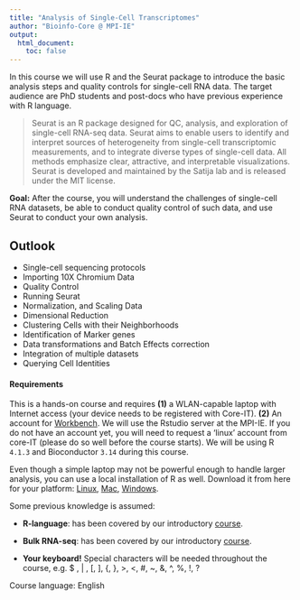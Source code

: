 ```yaml
---
title: "Analysis of Single-Cell Transcriptomes"
author: "Bioinfo-Core @ MPI-IE"
output:
  html_document:
    toc: false
---
```


In this course we will use R and the Seurat package to introduce the basic analysis steps and quality controls for single-cell RNA data. The target audience are PhD students and post-docs who have previous experience with R language.

> Seurat is an R package designed for QC, analysis, and exploration of
> single-cell RNA-seq data. Seurat aims to enable users to identify and
> interpret sources of heterogeneity from single-cell transcriptomic
> measurements, and to integrate diverse types of single-cell data. All methods
> emphasize clear, attractive, and interpretable visualizations. Seurat is
> developed and maintained by the Satija lab and is released under the MIT
> license.

**Goal:** After the course, you will understand the challenges of single-cell RNA datasets, be able to conduct quality control of such data, and use Seurat to conduct your own analysis.


## Outlook

- Single-cell sequencing protocols
- Importing 10X Chromium Data
- Quality Control
- Running Seurat
- Normalization, and Scaling Data
- Dimensional Reduction
- Clustering Cells with their Neighborhoods
- Identification of Marker genes
- Data transformations and Batch Effects correction
- Integration of multiple datasets
- Querying Cell Identities


#### Requirements

This is a hands-on course and requires **(1)** a WLAN-capable laptop with Internet access (your device needs to be registered with Core-IT). **(2)** An account for [Workbench](https://workbench.ie-freiburg.mpg.de). We will use the Rstudio server at the MPI-IE. If you do not have an account yet, you will need to request a 'linux' account from core-IT (please do so well before the course starts). We will be using R `4.1.3` and Bioconductor `3.14` during this course.

Even though a simple laptop may not be powerful enough to handle larger analysis, you can use a local installation of R as well. Download it from here for your platform: [Linux](https://cran.rstudio.com/bin/linux/), [Mac](https://cran.rstudio.com/bin/macosx/base/), [Windows](https://cran.rstudio.com/bin/windows/base/old/).

Some previous knowledge is assumed:

* **R-language**: has been covered by our introductory
  [course](https://maxplanck-ie.github.io/Rintro).

* **Bulk RNA-seq**: has been covered by our introductory
  [course](https://maxplanck-ie.github.io/Rdeseq2).

* **Your keyboard!** Special characters will be needed throughout the
  course, e.g. $ , | , [, ], {, }, >, <, #, ~, &, ^, %, !, ?


Course language: English

<!--

# Roadmap

## 1st Day

- Installation ('30)
- Sequencing protocols ('10)
- RMarkdown = YAML + Markdown + Code ('5)
- Futureverse ('5)
- First half of the Pipeline
  - QC, Filter, Normalization, Scaling, PCA. ('60)
  - BREAK ('10), after it, 2h gone by.
  - Clustering ('45)
  - Exercises ('15), we may not do all 5!
- Odds ratio, Enrichment Analysis ('45)

## 2nd Day

- Any questions from past day or its exercises?
- UMAP ('20)
- DE (3h) + incl. exercises
- Viz ('20)
- Addons ('20)

## 3rd Day

- Any questions from past day or its exercises?
- Batch Effects (kBET)
- SCTransform
- Annotation

## 4th Day

- Any questions from past day or its exercises?
- BYOD!

-->